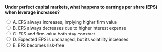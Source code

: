 ::: {.question-block}

<form onsubmit="event.preventDefault(); checkAnswer('module7_mcq_q6')" data-correct-answer="D">
<strong style="display: block;">Under perfect capital markets, what happens to earnings per share (EPS) when leverage increases?</strong>

<label><input type="radio" name="module7_mcq_q6" value="A"> A. EPS always increases, implying higher firm value</label><br>
<label><input type="radio" name="module7_mcq_q6" value="B"> B. EPS always decreases due to higher interest expense</label><br>
<label><input type="radio" name="module7_mcq_q6" value="C"> C. EPS and firm value both stay constant</label><br>
<label><input type="radio" name="module7_mcq_q6" value="D"> D. Expected EPS is unchanged, but its volatility increases</label><br>
<label><input type="radio" name="module7_mcq_q6" value="E"> E. EPS becomes risk-free</label><br>
</form>

<div id="feedback-module7_mcq_q6" class="feedback" data-status="" style="display:none;">
✅ Correct: D. Leverage magnifies EPS variability—higher risk but unchanged expected value in perfect markets.
</div>

:::
